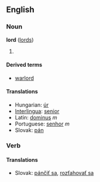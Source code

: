 ==English==
===Noun===
'''lord''' ([[lords]])

# {{stub}}

====Derived terms====
*[[warlord]]

====Translations====
*Hungarian: [[úr]]
*[[Interlingua]]: [[senior]]
*Latin: [[dominus]] ''m''
*Portuguese: [[senhor]] ''m''
*Slovak: [[pán]]

===Verb===
====Translations====
*Slovak: [[pánčiť sa]], [[rozťahovať sa]]